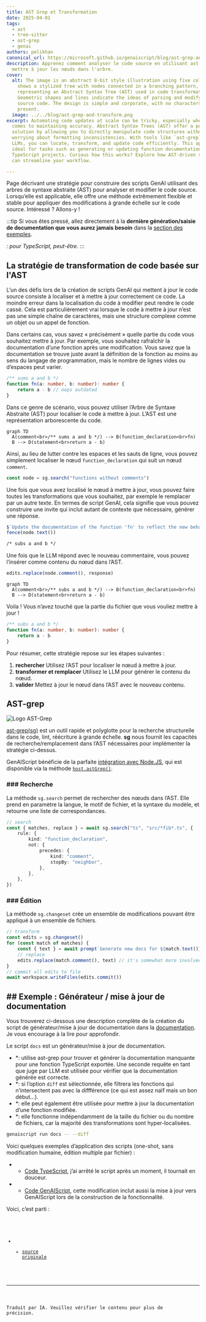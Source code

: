 ```yaml
---
title: AST Grep et Transformation
date: 2025-04-01
tags:
  - ast
  - tree-sitter
  - ast-grep
  - genai
authors: pelikhan
canonical_url: https://microsoft.github.io/genaiscript/blog/ast-grep-and-transform
description: Apprenez comment analyser le code source en utilisant ast-grep et
  mettre à jour les nœuds dans l'arbre.
cover:
  alt: The image is an abstract 8-bit style illustration using five colors. It
    shows a stylized tree with nodes connected in a branching pattern,
    representing an Abstract Syntax Tree (AST) used in code transformation.
    Geometric shapes and lines indicate the ideas of parsing and modifying
    source code. The design is simple and corporate, with no characters or text
    present.
  image: ../../blog/ast-grep-and-transform.png
excerpt: Automating code updates at scale can be tricky, especially when it
  comes to maintaining accuracy. Abstract Syntax Trees (AST) offer a powerful
  solution by allowing you to directly manipulate code structures without
  worrying about formatting inconsistencies. With tools like `ast-grep` and
  LLMs, you can locate, transform, and update code efficiently. This approach is
  ideal for tasks such as generating or updating function documentation in
  TypeScript projects. Curious how this works? Explore how AST-driven strategies
  can streamline your workflow.

---
```



<BlogNarration />

Page décrivant une stratégie pour construire des scripts GenAI utilisant des arbres de syntaxe abstraite (AST) pour analyser et modifier le code source. Lorsqu’elle est applicable, elle offre une méthode extrêmement flexible et stable pour appliquer des modifications à grande échelle sur le code source. Intéressé ? Allons-y !

:::tip
Si vous êtes pressé, allez directement à la **dernière génération/saisie de documentation que vous aurez jamais besoin** dans la [section des exemples](#sample).

*: pour TypeScript, peut-être.*
:::

## La stratégie de transformation de code basée sur l'AST

L’un des défis lors de la création de scripts GenAI qui mettent à jour le code source consiste à localiser et à mettre à jour correctement ce code. La moindre erreur dans la localisation du code à modifier peut rendre le code cassé. Cela est particulièrement vrai lorsque le code à mettre à jour n’est pas une simple chaîne de caractères, mais une structure complexe comme un objet ou un appel de fonction.

Dans certains cas, vous savez « précisément » quelle partie du code vous souhaitez
mettre à jour. Par exemple, vous souhaitez rafraîchir la documentation d’une fonction après une modification. Vous savez
que la documentation se trouve juste avant la définition de la fonction au moins au sens du langage de programmation,
mais le nombre de lignes vides ou d’espaces peut varier.

```ts title="math.ts"
/** sums a and b */
function fn(a: number, b: number): number {
    return a - b // oops outdated
}
```

Dans ce genre de scénario, vous pouvez utiliser l’Arbre de Syntaxe Abstraite (AST) pour localiser le code à mettre à jour. L’AST est une représentation arborescente du code.

```mermaid
graph TD
  A(comment<br>/** sums a and b */) --> B(function_declaration<br>fn)
  B --> D(statement<br>return a - b)
```

Ainsi, au lieu de lutter contre les espaces et les sauts de ligne, vous pouvez simplement localiser le nœud `function_declaration` qui suit
un nœud `comment`.

```ts title="docs.genai.mts" wrap
const node = sg.search("functions without comments")
```

Une fois que vous avez localisé le nœud à mettre à jour, vous pouvez faire toutes les transformations que vous souhaitez, par exemple le remplacer par un autre texte. En termes de script GenAI, cela signifie que vous pouvez construire une invite qui inclut autant de contexte que nécessaire, générer une réponse.

```ts title="docs.genai.mts" wrap
$`Update the documentation of the function 'fn' to reflect the new behavior of the function.`
fence(node.text())
```

```txt
/* subs a and b */
```

Une fois que le LLM répond avec le nouveau commentaire, vous pouvez l’insérer comme contenu du nœud dans l’AST.

```ts title="docs.genai.mts"
edits.replace(node.comment(), response)
```

```mermaid
graph TD
  A(comment<br>/** subs a and b */) --> B(function_declaration<br>fn)
  B --> D(statement<br>return a - b)
```

Voila ! Vous n’avez touché que la partie du fichier que vous vouliez mettre à jour !

```ts title="math.ts"
/** subs a and b */
function fn(a: number, b: number): number {
    return a - b
}
```

Pour résumer, cette stratégie repose sur les étapes suivantes :

1. **rechercher** Utilisez l’AST pour localiser le nœud à mettre à jour.
2. **transformer et remplacer** Utilisez le LLM pour générer le contenu du nœud.
3. **valider** Mettez à jour le nœud dans l’AST avec le nouveau contenu.

## AST-grep

![Logo AST-Grep](https://ast-grep.github.io/logo.svg)

[ast-grep(sg)](https://ast-grep.github.io/) est un outil rapide et polyglotte pour la recherche structurelle dans le code,
lint, réécriture à grande échelle. **sg** nous fournit les capacités de recherche/remplacement dans l’AST nécessaires pour
implémenter la stratégie ci-dessus.

GenAIScript bénéficie de la parfaite [intégration avec Node.JS](https://ast-grep.github.io/reference/api.html#napi),
qui est disponible via la méthode [`host.astGrep()`](https://microsoft.github.io/genaiscript/reference/scripts/ast-grep).

### ### Recherche

La méthode `sg.search` permet de rechercher des nœuds dans l’AST. Elle prend en paramètre la langue, le motif de fichier,
et la syntaxe du modèle, et retourne une liste de correspondances.

```ts title="docs.genai.mts" wrap
// search
const { matches, replace } = await sg.search("ts", "src/*fib*.ts", {
    rule: {
        kind: "function_declaration",
        not: {
            precedes: {
                kind: "comment",
                stopBy: "neighbor",
            },
        },
    },
})
```

### ### Édition

La méthode `sg.changeset` crée un ensemble de modifications pouvant être appliqué à un ensemble de fichiers.

```ts
// transform
const edits = sg.changeset()
for (const match of matches) {
    const { text } = await prompt`Generate new docs for ${match.text()}`
    // replace
    edits.replace(match.comment(), text) // it's somewhat more involved
}
// commit all edits to file
await workspace.writeFiles(edits.commit())
```

## ## Exemple : Générateur / mise à jour de documentation <a id="sample" />

Vous trouverez ci-dessous une description complète de la création du script de générateur/mise à jour de documentation dans la [documentation](/genaiscript/reference/scripts/ast-grep). Je vous encourage à la lire pour approfondir.

Le script `docs` est un générateur/mise à jour de documentation.

* \*: utilise ast-grep pour trouver et générer la documentation manquante pour une fonction TypeScript exportée. Une seconde
  requête en tant que juge par LLM est utilisée pour vérifier que la documentation générée est correcte.
* \*: si l’option `diff` est sélectionnée, elle filtrera les fonctions qui n’intersectent pas avec la diffférence (ce qui est assez naïf mais un bon début…).
* \*: elle peut également être utilisée pour mettre à jour la documentation d’une fonction modifiée.
* \*: elle fonctionne indépendamment de la taille du fichier ou du nombre de fichiers, car la majorité des transformations sont hyper-localisées.

```sh title="generate and refresh my docs plz"
genaiscript run docs -- --diff
```

Voici quelques exemples d’application des scripts (one-shot, sans modification humaine, édition multiple par fichier) :

* * [Code TypeScript](https://github.com/pelikhan/TypeScript/pull/1), j’ai arrêté le script après un moment, il tournait en douceur.
* * [Code GenAIScript](https://github.com/microsoft/genaiscript/pull/1376/files), cette modification inclut aussi la mise à jour vers GenAIScript lors de la construction de la fonctionnalité.

Voici, c’est parti :

<Code code={code} lang="ts" wrap title="docs.genai.mts" />

* * [source originale](https://github.com/microsoft/genaiscript/blob/main/genaisrc/docs.genai.mts)

<hr />

Traduit par IA. Veuillez vérifier le contenu pour plus de précision.
